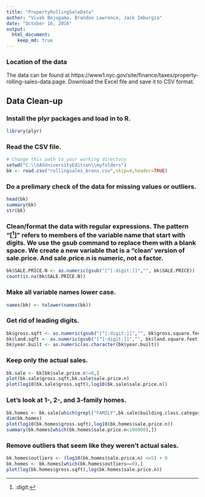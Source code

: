 ```yaml
---
title: "PropertyRollingSaleData"
author: "Vivek Bejugama, Brandon Lawrence, Jack Imburgia"
date: "October 16, 2016"
output: 
  html_document:
    keep_md: true
---
```


### Location of the data
The data can be found at https://www1.nyc.gov/site/finance/taxes/property-rolling-sales-data.page.  Download the Excel file and save it to CSV format.

## Data Clean-up

### Install the plyr packages and load in to R.
```r
library(plyr)
```


### Read the CSV file.
```r
# Change this path to your working directory
setwd("C:\\SASUniversityEdition\\myfolders")
bk <- read.csv("rollingsales_bronx.csv",skip=4,header=TRUE)
```

### Do a prelimary check of the data for missing values or outliers.
```r
head(bk)
summary(bk)
str(bk)
```

### Clean/format the data with regular expressions. The pattern "[^[:digit:]]" refers to members of the variable name that start with digits. We use the gsub command to replace them with a blank space. We create a new variable that is a "clean' version of sale.price. And sale.price.n is numeric, not a factor.
```r
bk$SALE.PRICE.N <- as.numeric(gsub("[^[:digit:]]","", bk$SALE.PRICE))
count(is.na(bk$SALE.PRICE.N))
```

### Make all variable names lower case.
```r
names(bk) <- tolower(names(bk)) 
```

### Get rid of leading digits.
```r
bk$gross.sqft <- as.numeric(gsub("[^[:digit:]]","", bk$gross.square.feet))
bk$land.sqft <- as.numeric(gsub("[^[:digit:]]","", bk$land.square.feet))
bk$year.built <- as.numeric(as.character(bk$year.built))
```

### Keep only the actual sales.
```r
bk.sale <- bk[bk$sale.price.n!=0,]
plot(bk.sale$gross.sqft,bk.sale$sale.price.n)
plot(log10(bk.sale$gross.sqft),log10(bk.sale$sale.price.n))
```

### Let's look at 1-, 2-, and 3-family homes.
```r
bk.homes <- bk.sale[which(grepl("FAMILY",bk.sale$building.class.category)),]
dim(bk.homes)
plot(log10(bk.homes$gross.sqft),log10(bk.homes$sale.price.n))
summary(bk.homes[which(bk.homes$sale.price.n<100000),])
```

### Remove outliers that seem like they weren't actual sales.
```r
bk.homes$outliers <- (log10(bk.homes$sale.price.n) <=5) + 0
bk.homes <- bk.homes[which(bk.homes$outliers==0),]
plot(log(bk.homes$gross.sqft),log(bk.homes$sale.price.n))
```

